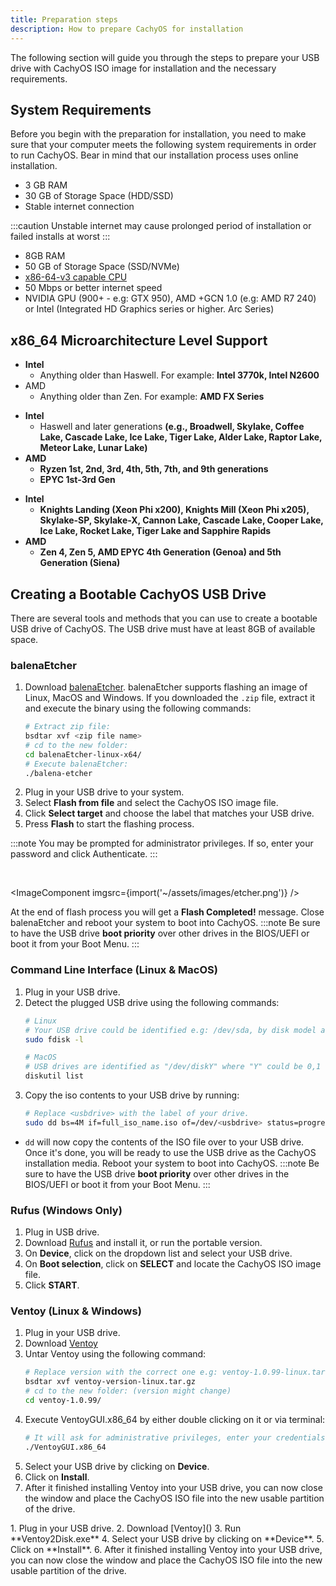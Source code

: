 ```yaml
---
title: Preparation steps
description: How to prepare CachyOS for installation
---
```



<Aside type="tip" title="Getting Ready for CachyOS.">
   The following section will guide you through the steps to prepare your USB drive with CachyOS ISO image for installation and the necessary requirements.
</Aside>

## System Requirements

Before you begin with the preparation for installation, you need to make sure that your computer meets the following system requirements in order to run CachyOS. Bear in mind that our installation process uses online installation.

<Tabs>

<TabItem label="Minimum requirements">

*   3 GB RAM
*   30 GB of Storage Space (HDD/SSD)
*   Stable internet connection

:::caution
Unstable internet may cause prolonged period of installation or failed installs at worst
:::

</TabItem>

<TabItem label="Recommended requirements">

*   8GB RAM
*   50 GB of Storage Space (SSD/NVMe)
*   [x86-64-v3 capable CPU](/installation/installation_prepare#x86_64-microarchitecture-level-support)
*   50 Mbps or better internet speed
*   NVIDIA GPU (900+ - e.g: GTX 950), AMD +GCN 1.0 (e.g: AMD R7 240) or Intel (Integrated HD Graphics series or higher. Arc Series)

</TabItem>

</Tabs>

## x86_64 Microarchitecture Level Support

<Tabs>

<TabItem label="x86_64-v1 Compatible CPUs">

- **Intel**
   - Anything older than Haswell. For example: **Intel 3770k, Intel N2600**
- AMD
   - Anything older than Zen. For example: **AMD FX Series**

</TabItem>

<TabItem label="x86_64-v3 Compatible CPUs">

- **Intel**
  - Haswell and later generations **(e.g., Broadwell, Skylake, Coffee Lake, Cascade Lake, Ice Lake, Tiger Lake, Alder Lake, Raptor Lake, Meteor Lake, Lunar Lake)**
- **AMD**
  - **Ryzen 1st, 2nd, 3rd, 4th, 5th, 7th, and 9th generations**
  - **EPYC 1st-3rd Gen**

</TabItem>

<TabItem label="x86_64-v4 Compatible CPUs">

- **Intel**
  - **Knights Landing (Xeon Phi x200), Knights Mill (Xeon Phi x205), Skylake-SP, Skylake-X, Cannon Lake, Cascade Lake, Cooper Lake, Ice Lake, Rocket Lake, Tiger Lake and Sapphire Rapids**
- **AMD**
  - **Zen 4, Zen 5, AMD EPYC 4th Generation (Genoa) and 5th Generation (Siena)**

</TabItem>

</Tabs>

## Creating a Bootable CachyOS USB Drive

There are several tools and methods that you can use to create a bootable USB drive of CachyOS. The USB drive must have at least 8GB of available space.

### balenaEtcher

<Steps>

1. Download [balenaEtcher](<https://etcher.balena.io/>). balenaEtcher supports flashing an image of Linux, MacOS and Windows.
   If you downloaded the `.zip` file, extract it and execute the binary using the following commands:
      ```sh
      # Extract zip file:
      bsdtar xvf <zip file name>
      # cd to the new folder:
      cd balenaEtcher-linux-x64/
      # Execute balenaEtcher:
      ./balena-etcher
      ```
2. Plug in your USB drive to your system.
3. Select **Flash from file** and select the CachyOS ISO image file.
4. Click **Select target** and choose the label that matches your USB drive.
5. Press **Flash** to start the flashing process.

</Steps>

:::note
You may be prompted for administrator privileges. If so, enter your password and click Authenticate.
:::

<br />

<ImageComponent imgsrc={import('~/assets/images/etcher.png')} />

At the end of flash process you will get a **Flash Completed!** message. Close balenaEtcher and reboot your system to boot into CachyOS.
:::note
Be sure to have the USB drive **boot priority** over other drives in the BIOS/UEFI or boot it from your Boot Menu.
:::


### Command Line Interface (Linux & MacOS)

<Steps>

1. Plug in your USB drive.
2. Detect the plugged USB drive using the following commands:
   ```sh
   # Linux
   # Your USB drive could be identified e.g: /dev/sda, by disk model and size.
   sudo fdisk -l

   # MacOS
   # USB drives are identified as "/dev/diskY" where "Y" could be 0,1 etc.
   diskutil list
   ```
3. Copy the iso contents to your USB drive by running:
   ```sh
   # Replace <usbdrive> with the label of your drive.
   sudo dd bs=4M if=full_iso_name.iso of=/dev/<usbdrive> status=progress oflag=sync
   ```
</Steps>

- `dd` will now copy the contents of the ISO file over to your USB drive. Once it's done, you will be ready to use the USB drive as the CachyOS installation media. Reboot your system to boot into CachyOS.
:::note
Be sure to have the USB drive **boot priority** over other drives in the BIOS/UEFI or boot it from your Boot Menu.
:::

### Rufus (Windows Only)

<Steps>

1. Plug in USB drive.
2. Download [Rufus](<https://rufus.ie/>) and install it, or run the portable version.
3. On **Device**, click on the dropdown list and select your USB drive.
4. On **Boot selection**, click on **SELECT** and locate the CachyOS ISO image file.
5. Click **START**.

</Steps>

### Ventoy (Linux & Windows)

<Tabs>

<TabItem label="Linux">

<Steps>

1. Plug in your USB drive.
2. Download [Ventoy](<https://www.ventoy.net/en/download.html>)
3. Untar Ventoy using the following command:
   ```sh
   # Replace version with the correct one e.g: ventoy-1.0.99-linux.tar.gz
   bsdtar xvf ventoy-version-linux.tar.gz
   # cd to the new folder: (version might change)
   cd ventoy-1.0.99/
   ```
4. Execute VentoyGUI.x86_64 by either double clicking on it or via terminal:
   ```sh
   # It will ask for administrative privileges, enter your credentials
   ./VentoyGUI.x86_64
   ```
5. Select your USB drive by clicking on **Device**.
6. Click on **Install**.
7. After it finished installing Ventoy into your USB drive, you can now close the window and place the CachyOS ISO file into the new usable partition of the drive.

</Steps>

</TabItem>

<TabItem label="Windows">

<Steps>
1. Plug in your USB drive.
2. Download [Ventoy](<https://www.ventoy.net/en/download.html>)
3. Run **Ventoy2Disk.exe**
4. Select your USB drive by clicking on **Device**.
5. Click on **Install**.
6. After it finished installing Ventoy into your USB drive, you can now close the window and place the CachyOS ISO file into the new usable partition of the drive.
</Steps>

</TabItem>

</Tabs>
